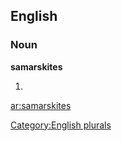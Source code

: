 
==English==

===Noun===
'''samarskites'''

# {{plural of|[[samarskite]]}}

[[Category:English plurals]]

[[ar:samarskites]]